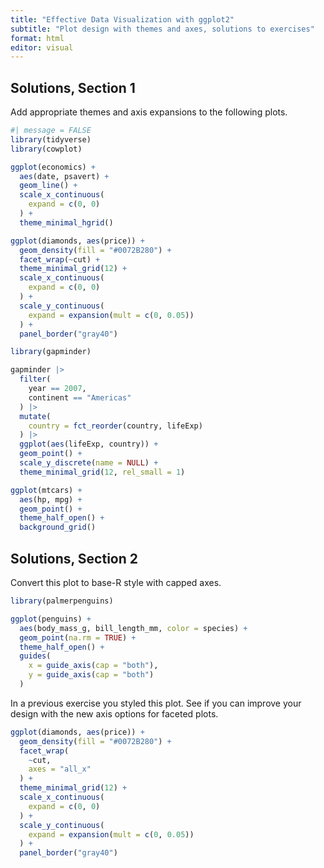 ```yaml
---
title: "Effective Data Visualization with ggplot2"
subtitle: "Plot design with themes and axes, solutions to exercises"
format: html
editor: visual
---
```


## Solutions, Section 1

Add appropriate themes and axis expansions to the following plots.

```r
#| message = FALSE
library(tidyverse)
library(cowplot)

ggplot(economics) +
  aes(date, psavert) +
  geom_line() +
  scale_x_continuous(
    expand = c(0, 0)
  ) +
  theme_minimal_hgrid()
```

```r
ggplot(diamonds, aes(price)) +
  geom_density(fill = "#0072B280") +
  facet_wrap(~cut) +
  theme_minimal_grid(12) +
  scale_x_continuous(
    expand = c(0, 0)
  ) +
  scale_y_continuous(
    expand = expansion(mult = c(0, 0.05))
  ) +
  panel_border("gray40")
```

```r
library(gapminder)

gapminder |>
  filter(
    year == 2007,
    continent == "Americas"
  ) |>
  mutate(
    country = fct_reorder(country, lifeExp)
  ) |>
  ggplot(aes(lifeExp, country)) + 
  geom_point() +
  scale_y_discrete(name = NULL) +
  theme_minimal_grid(12, rel_small = 1)
```

```r
ggplot(mtcars) +
  aes(hp, mpg) +
  geom_point() +
  theme_half_open() +
  background_grid()
```

## Solutions, Section 2

Convert this plot to base-R style with capped axes.

```r
library(palmerpenguins)

ggplot(penguins) +
  aes(body_mass_g, bill_length_mm, color = species) +
  geom_point(na.rm = TRUE) +
  theme_half_open() +
  guides(
    x = guide_axis(cap = "both"),
    y = guide_axis(cap = "both")
  )
```

In a previous exercise you styled this plot. See if you can improve your design with the new axis options for faceted plots.

```r
ggplot(diamonds, aes(price)) +
  geom_density(fill = "#0072B280") +
  facet_wrap(
    ~cut,
    axes = "all_x"
  ) +
  theme_minimal_grid(12) +
  scale_x_continuous(
    expand = c(0, 0)
  ) +
  scale_y_continuous(
    expand = expansion(mult = c(0, 0.05))
  ) +
  panel_border("gray40")
```
